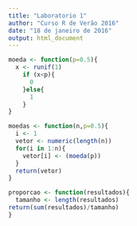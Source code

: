 ```yaml
---
title: "Laboratorio 1"
author: "Curso R de Verão 2016"
date: "18 de janeiro de 2016"
output: html_document
---
```



```r
moeda <- function(p=0.5){
  x <- runif(1)
    if (x<p){
      0
    }else{
      1
    }
}

moedas <- function(n,p=0.5){
  i <- 1
  vetor <- numeric(length(n))
  for(i in 1:n){
    vetor[i] <- (moeda(p))
  }
  return(vetor)
}

proporcao <- function(resultados){
  tamanho <- length(resultados)
return(sum(resultados)/tamanho)
}



  

```

